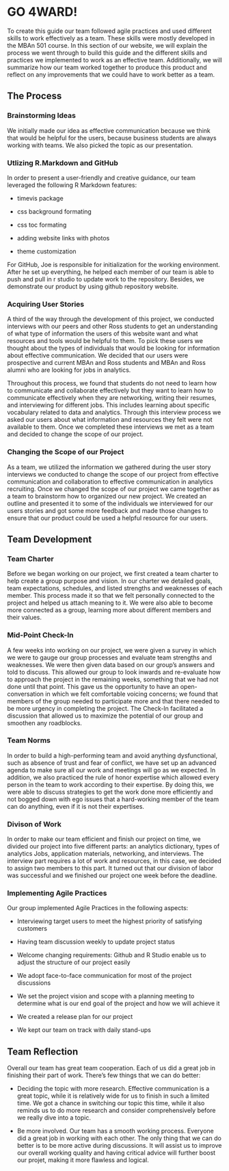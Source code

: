 # GO 4WARD!

To create this guide our team followed agile practices and used different skills to work effectively as a team. These skills were mostly developed in the MBAn 501 course. In this section of our website, we will explain the process we went through to build this guide and the different skills and practices we implemented to work as an effective team. Additionally, we will summarize how our team worked together to produce this product and reflect on any improvements that we could have to work better as a team. 

## The Process

### Brainstorming Ideas

We initially made our idea as effective communication because we think that would be helpful for the users, because business students are always working with teams. We also picked the topic as our presentation. 

### Utlizing R.Markdown and GitHub

In order to present a user-friendly and creative guidance, our team leveraged the following R Markdown features:

+ timevis package

+ css background formating

+ css toc formating

+ adding website links with photos

+ theme customization

For GitHub, Joe is responsible for initialization for the working environment. After he set up everything, he helped each member of our team is able to push and pull in r studio to update work to the repository. Besides, we demonstrate our product by using github repository website.

### Acquiring User Stories 

 A third of the way through the development of this project, we conducted interviews with our peers and other Ross students to get an understanding of what type of information the users of this website want and what resources and tools would be helpful to them. To pick these users we thought about the types of individuals that would be looking for information about effective communication. We decided that our users were prospective and current MBAn and Ross students and MBAn and Ross alumni who are looking for jobs in analytics. 
 
Throughout this process, we found that students do not need to learn how to communicate and collaborate effectively but they want to learn how to communicate effectively when they are networking, writing their resumes, and interviewing for different jobs. This includes learning about specific vocabulary related to data and analytics. Through this interview process we asked our users about what information and resources they felt were not available to them. Once we completed these interviews we met as a team and decided to change the scope of our project. 

### Changing the Scope of our Project 

As a team, we utilized the information we gathered during the user story interviews we conducted to change the scope of our project from effective communication and collaboration to effective communication in analytics recruiting. Once we changed the scope of our project we came together as a team to brainstorm how to organized our new project. We created an outline and presented it to some of the individuals we interviewed for our users stories and got some more feedback and made those changes to ensure that our product could be used a helpful resource for our users. 


## Team Development 

### Team Charter 

Before we began working on our project, we first created a team charter to help create a group purpose and vision. In our charter we detailed goals, team expectations, schedules, and listed strengths and weaknesses of each member. This process made it so that we felt personally connected to the project and helped us attach meaning to it. We were also able to become more connected as a group, learning more about different members and their values.

### Mid-Point Check-In

A few weeks into working on our project, we were given a survey in which we were to gauge our group processes and evaluate team strengths and weaknesses. We were then given data based on our group’s answers and told to discuss. This allowed our group to look inwards and re-evaluate how to approach the project in the remaining weeks, something that we had not done until that point. This gave us the opportunity to have an open-conversation in which we felt comfortable voicing concerns; we found that members of the group needed to participate more and that there needed to be more urgency in completing the project. The Check-In facilitated a discussion that allowed us to maximize the potential of our group and smoothen any roadblocks.

### Team Norms

In order to build a high-performing team and avoid anything dysfunctional, such as absence of trust and fear of conflict, we have set up an advanced agenda to make sure all our work and meetings will go as we expected. In addition, we also practiced the rule of honor expertise which allowed every person in the team to work according to their expertise. By doing this, we were able to discuss strategies to get the work done more efficiently and not bogged down with ego issues that a hard-working member of the team can do anything, even if it is not their expertises.

### Divison of Work 

In order to make our team efficient and finish our project on time, we divided our project into five different parts: an analytics dictionary, types of analytics Jobs, application materials, networking, and interviews. The interview part requires a lot of work and resources, in this case, we decided to assign two members to this part. It turned out that our division of labor was successful and we finished our project one week before the deadline.

### Implementing Agile Practices 

Our group implemented Agile Practices in the following aspects:

+ Interviewing target users to meet the highest priority of satisfying customers
  
+ Having team discussion weekly to update project status
  
+ Welcome changing requirements: Github and R Studio enable us to adjust the structure of our project easily
  
+ We adopt face-to-face communication for most of the project discussions

+ We set the project vision and scope with a planning meeting to determine what is our end goal of the project and how we will achieve it

+ We created a release plan for our project

+ We kept our team on track with daily stand-ups

## Team Reflection 

Overall our team has great team cooperation. Each of us did a great job in finishing their part of work. There’s few things that we can do better:
  
+ Deciding the topic with more research. Effective communication is a great topic, while it is relatively wide for us to finish in such a limited time. We got a chance in switching our topic this time, while it also reminds us to do more research and consider comprehensively before we really dive into a topic.
  
+ Be more involved. Our team has a smooth working process. Everyone did a great job in working with each other. The only thing that we can do better is to be more active during discussions. It will assist us to improve our overall working quality and having critical advice will further boost our projet, making it more flawless and logical. 







